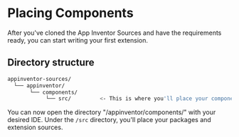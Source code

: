 # Placing Components

After you've cloned the App Inventor Sources and have the requirements ready, you can start writing your first extension.

## Directory structure

```bash
appinventor-sources/
  └── appinventor/
       └── components/
            └── src/         <- This is where you'll place your components
```

You can now open the directory "/appinventor/components/" with your desired IDE. Under the `/src` directory, you'll place your packages and extension sources.